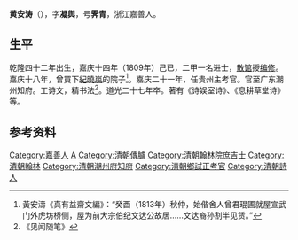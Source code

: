 '''黄安涛'''（{{bd|1777年||1848年|catIdx=H黄}}），字'''凝舆'''，号'''霁青'''，浙江嘉善人。

== 生平 ==
乾隆四十二年出生，嘉庆十四年（1809年）己已，二甲一名进士，[[散馆|散馆]]授[[编修|编修]]。嘉庆十八年，曾買下[[紀曉嵐|紀曉嵐]]的院子<ref>黃安濤《真有益齋文編》：“癸酉（1813年）秋仲，始偕舍人曾君琨圃就屋宣武门外虎坊桥侧，屋为前大宗伯纪文达公故居……文达裔孙割半见赁。”</ref>。嘉庆二十一年，任贵州主考官。官至广东潮州知府。工诗文，精书法<ref>《见闻随笔》</ref>。道光二十七年卒。著有《诗娱室诗》、《息耕草堂诗》等。

== 参考资料 ==
{{reflist}}

{{start box}}
{{s-off}}
{{succession box|謝學垧|楊振麟|[[潮州府|潮州府]][[知府|知府]]|[[道光|道光]]五年－八年<br />（1825－1828年）}}
{{end box}}

{{嘉慶十四年己巳恩科殿試金榜}}

{{Authority control}}

{{DEFAULTSORT:}}
[[Category:嘉善人|Category:嘉善人]]
[[Category:黄姓|A]]
[[Category:清朝傳臚|Category:清朝傳臚]]
[[Category:清朝翰林院庶吉士|Category:清朝翰林院庶吉士]]
[[Category:清朝翰林|Category:清朝翰林]]
[[Category:清朝潮州府知府|Category:清朝潮州府知府]]
[[Category:清朝鄉試正考官|Category:清朝鄉試正考官]]
[[Category:清朝詩人|Category:清朝詩人]]